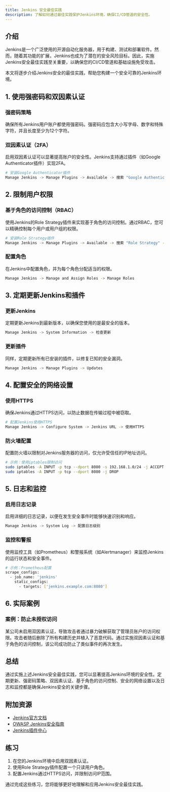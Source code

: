 ```yaml
---
title: Jenkins 安全最佳实践
description: 了解如何通过最佳实践保护Jenkins环境，确保CI/CD管道的安全性。
---
```


## 介绍

Jenkins是一个广泛使用的开源自动化服务器，用于构建、测试和部署软件。然而，随着其功能的扩展，Jenkins也成为了潜在的安全风险目标。因此，实施Jenkins安全最佳实践至关重要，以确保您的CI/CD管道和基础设施免受攻击。

本文将逐步介绍Jenkins安全的最佳实践，帮助您构建一个安全可靠的Jenkins环境。

## 1. 使用强密码和双因素认证

### 强密码策略
确保所有Jenkins用户账户都使用强密码。强密码应包含大小写字母、数字和特殊字符，并且长度至少为12个字符。

### 双因素认证（2FA）
启用双因素认证可以显著提高账户的安全性。Jenkins支持通过插件（如Google Authenticator插件）实现2FA。

```bash
# 安装Google Authenticator插件
Manage Jenkins -> Manage Plugins -> Available -> 搜索 "Google Authenticator" -> 安装
```

## 2. 限制用户权限

### 基于角色的访问控制（RBAC）
使用Jenkins的Role Strategy插件来实现基于角色的访问控制。通过RBAC，您可以精确控制每个用户或用户组的权限。

```bash
# 安装Role Strategy插件
Manage Jenkins -> Manage Plugins -> Available -> 搜索 "Role Strategy" -> 安装
```

### 配置角色
在Jenkins中配置角色，并为每个角色分配适当的权限。

```bash
Manage Jenkins -> Manage and Assign Roles -> Manage Roles
```

## 3. 定期更新Jenkins和插件

### 更新Jenkins
定期更新Jenkins到最新版本，以确保您使用的是最安全的版本。

```bash
Manage Jenkins -> System Information -> 检查更新
```

### 更新插件
同样，定期更新所有已安装的插件，以修复已知的安全漏洞。

```bash
Manage Jenkins -> Manage Plugins -> Updates
```

## 4. 配置安全的网络设置

### 使用HTTPS
确保Jenkins通过HTTPS访问，以防止数据在传输过程中被窃取。

```bash
# 配置Jenkins使用HTTPS
Manage Jenkins -> Configure System -> Jenkins URL -> 使用HTTPS
```

### 防火墙配置
配置防火墙以限制对Jenkins服务器的访问，仅允许受信任的IP地址访问。

```bash
# 示例：使用iptables限制访问
sudo iptables -A INPUT -p tcp --dport 8080 -s 192.168.1.0/24 -j ACCEPT
sudo iptables -A INPUT -p tcp --dport 8080 -j DROP
```

## 5. 日志和监控

### 启用日志记录
启用详细的日志记录，以便在发生安全事件时能够快速识别和响应。

```bash
Manage Jenkins -> System Log -> 配置日志级别
```

### 监控和警报
使用监控工具（如Prometheus）和警报系统（如Alertmanager）来监控Jenkins的运行状态和安全事件。

```bash
# 示例：Prometheus配置
scrape_configs:
  - job_name: 'jenkins'
    static_configs:
      - targets: ['jenkins.example.com:8080']
```

## 6. 实际案例

### 案例：防止未授权访问
某公司未启用双因素认证，导致攻击者通过暴力破解获取了管理员账户的访问权限。攻击者随后删除了所有构建历史并植入了恶意代码。通过实施双因素认证和基于角色的访问控制，该公司成功防止了类似事件的再次发生。

## 总结

通过实施上述Jenkins安全最佳实践，您可以显著提高Jenkins环境的安全性。定期更新、强密码策略、双因素认证、基于角色的访问控制、安全的网络设置以及日志和监控都是确保Jenkins安全的关键步骤。

## 附加资源

- [Jenkins官方文档](https://www.jenkins.io/doc/)
- [OWASP Jenkins安全指南](https://owasp.org/www-project-juice-shop/)
- [Jenkins插件中心](https://plugins.jenkins.io/)

## 练习

1. 在您的Jenkins环境中启用双因素认证。
2. 使用Role Strategy插件配置一个只读用户角色。
3. 配置Jenkins通过HTTPS访问，并限制访问IP范围。

通过完成这些练习，您将能够更好地理解和应用Jenkins安全最佳实践。